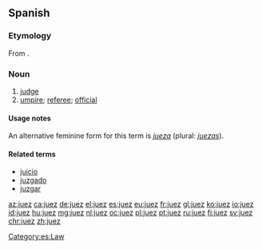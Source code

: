 ==Spanish==

===Etymology===
From {{etyl|la|es}} {{term|iudex|iūdex|lang=la}}.

===Noun===
{{es-noun|mf|jueces}}

# [[judge]]
# [[umpire]]; [[referee]]; [[official]]

====Usage notes====
An alternative feminine form for this term is ''[[jueza]]'' (plural: ''[[juezas]]'').

====Related terms====
* [[juicio]]
* [[juzgado]]
* [[juzgar]]

[[Category:es:Law]]

[[az:juez]]
[[ca:juez]]
[[de:juez]]
[[el:juez]]
[[es:juez]]
[[eu:juez]]
[[fr:juez]]
[[gl:juez]]
[[ko:juez]]
[[io:juez]]
[[id:juez]]
[[hu:juez]]
[[mg:juez]]
[[nl:juez]]
[[oc:juez]]
[[pl:juez]]
[[pt:juez]]
[[ru:juez]]
[[fi:juez]]
[[sv:juez]]
[[chr:juez]]
[[zh:juez]]